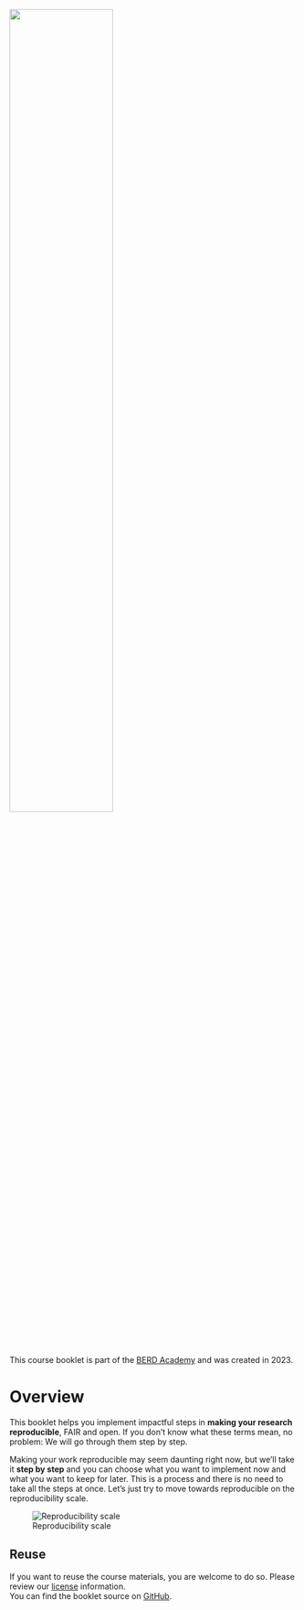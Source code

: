 ![](images/Logo_BERD_Academy.png){width=60% fig-align="center" fig-alt="https://www.berd-nfdi.de/berd-academy/"}

This course booklet is part of the [BERD Academy](https://www.berd-nfdi.de/berd-academy/)
and was created in 2023.

# Overview {.unnumbered}

This booklet helps you implement impactful steps in **making your research reproducible**, FAIR and open. 
If you don't know what these terms mean, no problem: We will go through them step by step.


Making your work reproducible may seem daunting right now, but we'll take it **step by step** and you can choose what you want to implement now and what you want to keep for later. This is a process and there is no need to take all the steps at once. Let's just try to move towards reproducible on the reproducibility scale.

::: captioned-image-container
![Reproducibility scale](images/repro-scale.jpg){fig-alt="Reproducibility scale: a scale showing **not reproducible** on one end and **reproducible** on the other end."}
:::

::: {.callout-note}
## Reuse

If you want to reuse the course materials, you are welcome to do so. 
Please review our [license](license.qmd) information.  
You can find the booklet source on [GitHub](https://github.com/BERD-NFDI/BERD-reproducible-research-course).
:::
